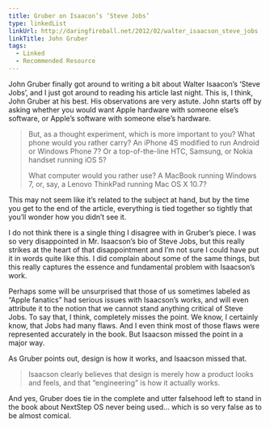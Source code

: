 ```yaml
---
title: Gruber on Isaacon’s ‘Steve Jobs’
type: linkedList
linkUrl: http://daringfireball.net/2012/02/walter_isaacson_steve_jobs
linkTitle: John Gruber
tags:
  - Linked
  - Recommended Resource
---
```


John Gruber finally got around to writing a bit about Walter Isaacon’s ‘Steve Jobs’, and I just got around to reading his article last night. This is, I think, John Gruber at his best. His observations are very astute. John starts off by asking whether you would want Apple hardware with someone else’s software, or Apple’s software with someone else’s hardware.

> But, as a thought experiment, which is more important to you? What phone would you rather carry? An iPhone 4S modified to run Android or Windows Phone 7? Or a top-of-the-line HTC, Samsung, or Nokia handset running iOS 5?
>
> What computer would you rather use? A MacBook running Windows 7, or, say, a Lenovo ThinkPad running Mac OS X 10.7?

This may not seem like it’s related to the subject at hand, but by the time you get to the end of the article, everything is tied together so tightly that you’ll wonder how you didn’t see it.

I do not think there is a single thing I disagree with in Gruber’s piece. I was so very disappointed in Mr. Isaacson’s bio of Steve Jobs, but this really strikes at the heart of that disappointment and I’m not sure I could have put it in words quite like this. I did complain about some of the same things, but this really captures the essence and fundamental problem with Isaacson’s work.

Perhaps some will be unsurprised that those of us sometimes labeled as “Apple fanatics” had serious issues with Isaacson’s works, and will even attribute it to the notion that we cannot stand anything critical of Steve Jobs. To say that, I think, completely misses the point. We know, I certainly know, that Jobs had many flaws. And I even think most of those flaws were represented accurately in the book. But Isaacson missed the point in a major way.

As Gruber points out, design is how it works, and Isaacson missed that.

> Isaacson clearly believes that design is merely how a product looks and feels, and that “engineering” is how it actually works.

And yes, Gruber does tie in the complete and utter falsehood left to stand in the book about NextStep OS never being used… which is so very false as to be almost comical.
